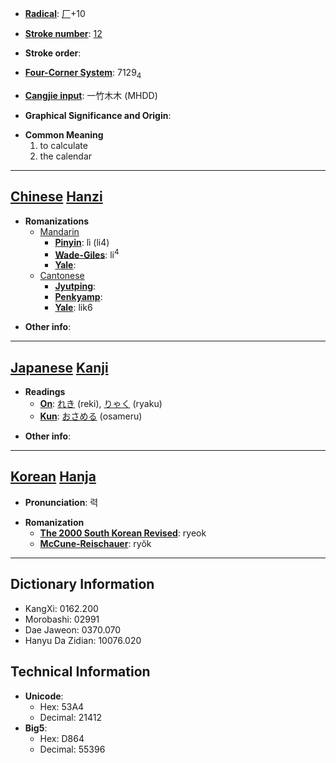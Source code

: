 * '''[[Wiktionary:Chinese radical index| Radical]]''': [[Wiktionary:Chinese radical index 厂|厂]]+10

* '''[[Wiktionary:Chinese total strokes index|Stroke number]]''': [[Wiktionary:Chinese total strokes index 12|12]]

* '''Stroke order''': 

* '''[[Wiktionary:Chinese four corner index|Four-Corner System]]''': 7129<sub>4</sub>

* '''[[Wiktionary:Chinese Cangjie index|Cangjie input]]''': 一竹木木 (MHDD)

* '''Graphical Significance and Origin''': 

* '''Common Meaning'''
*#to calculate
*# the calendar


----

== [[Chinese]] [[Hanzi]] ==

* '''Romanizations'''
** [[Mandarin]]
*** '''[[Pinyin]]''': lì (li4)
*** '''[[Wade-Giles]]''': li<sup>4</sup>
*** '''[[Yale]]''': 
**[[Cantonese]]
***'''[[Jyutping]]''':
***'''[[Penkyamp]]''': 
***'''[[Yale]]''': lik6

* '''Other info''': 

----

== [[Japanese]] [[Kanji]] ==

* '''Readings'''
** '''[[On]]''': [[れき]] (reki), [[りゃく]] (ryaku)
** '''[[Kun]]''': [[おさめる]] (osameru)

* '''Other info''':  

----

== [[Korean]] [[Hanja]] ==

* '''Pronunciation''': 력

* '''Romanization'''
** '''[[The 2000 South Korean Revised Romanization|The 2000 South Korean Revised]]''': ryeok
** '''[[McCune-Reischauer]]''': ryŏk

----

== Dictionary Information ==

* KangXi: 0162.200
* Morobashi: 02991
* Dae Jaweon: 0370.070
* Hanyu Da Zidian: 10076.020

== Technical Information ==

* '''Unicode''':
** Hex: 53A4
** Decimal: 21412
* '''Big5''':
** Hex: D864
** Decimal: 55396